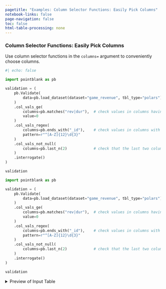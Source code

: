 ```yaml
---
pagetitle: "Examples: Column Selector Functions: Easily Pick Columns"
notebook-links: false
page-navigation: false
toc: false
html-table-processing: none
---
```


### Column Selector Functions: Easily Pick Columns

Use column selector functions in the `columns=` argument to conveniently choose columns.

```python
#| echo: false

import pointblank as pb

validation = (
    pb.Validate(
        data=pb.load_dataset(dataset="game_revenue", tbl_type="polars")
    )
    .col_vals_ge(
        columns=pb.matches("rev|dur"),  # check values in columns having 'rev' or 'dur' in name
        value=0
    )
    .col_vals_regex(
        columns=pb.ends_with("_id"),    # check values in columns with names ending in '_id'
        pattern=r"^[A-Z]{12}\d{3}"
    )
    .col_vals_not_null(
        columns=pb.last_n(2)            # check that the last two columns don't have Null values
    )
    .interrogate()
)

validation
```

```python
import pointblank as pb

validation = (
    pb.Validate(
        data=pb.load_dataset(dataset="game_revenue", tbl_type="polars")
    )
    .col_vals_ge(
        columns=pb.matches("rev|dur"),  # check values in columns having 'rev' or 'dur' in name
        value=0
    )
    .col_vals_regex(
        columns=pb.ends_with("_id"),    # check values in columns with names ending in '_id'
        pattern=r"^[A-Z]{12}\d{3}"
    )
    .col_vals_not_null(
        columns=pb.last_n(2)            # check that the last two columns don't have Null values
    )
    .interrogate()
)

validation
```

<details>
<summary>Preview of Input Table</summary>

```python
# | echo: false
pb.preview(pb.load_dataset(dataset="game_revenue", tbl_type="polars"))
```

</details>
